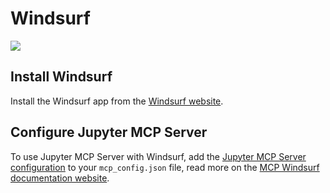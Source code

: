 # Windsurf

![](https://assets.datalayer.tech/jupyter-mcp/windsurf.png)

## Install Windsurf

Install the Windsurf app from the [Windsurf website](https://windsurf.com/download).

## Configure Jupyter MCP Server

To use Jupyter MCP Server with Windsurf, add the [Jupyter MCP Server configuration](/jupyter/stdio#2-setup-jupyter-mcp-server) to your `mcp_config.json` file, read more on the [MCP Windsurf documentation website](https://docs.windsurf.com/windsurf/cascade/mcp).
